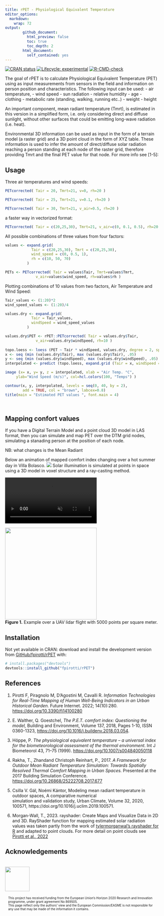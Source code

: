 ```yaml
---
title: rPET - Physiological Equivalent Temperature
editor_options: 
  markdown: 
    wrap: 72
output: 
        github_document: 
          html_preview: false
          toc: true
          toc_depth: 2
        html_document: 
          self_contained: yes
---
```


<!-- README.md is generated from README.Rmd. Please edit that file -->

<!-- badges: start -->

[![CRAN
status](https://www.r-pkg.org/badges/version/rPET)](https://CRAN.R-project.org/package=rPET)
[![Lifecycle:
experimental](https://img.shields.io/badge/lifecycle-experimental-orange.svg)](https://lifecycle.r-lib.org/articles/stages.html#experimental)
[![R-CMD-check](https://github.com/fpirotti/rPET/workflows/R-CMD-check/badge.svg)](https://github.com/fpirotti/rPET/actions)

<!-- badges: end -->

The goal of rPET is to calculate Physiological Equivalent Temperature
(PET) using as input measurements from sensors in the field and information on 
person position and characteristics. The following input
can be used: 
  - air temperature, 
  - wind speed 
  - sun radiation
  - relative humidity
  - age 
  - clothing 
  - metabolic rate (standing, walking, running etc..)
  - weight
  - height

An important component, mean radiant temperature (Tmrt), is estimated in this 
version  in a simplified form, i.e. only considering direct and diffuse sunlight, 
without other surfaces that could be emitting long-wave radiation (i.e. heat). 

Environmental 3D information can be used as input in the form of a terrain model
(a raster grid) and a 3D point cloud in the form of XYZ table. These information
is used to infer the amount of direct/diffuse solar radiation reaching a person
standing at each node of the raster grid, therefore providing Tmrt and the final
PET value for that node. For more info see [1-5]:

## Usage

Three air temperatures and wind speeds:

```r
PETcorrected( Tair = 20, Tmrt=21, v=0, rh=20 )

PETcorrected( Tair = 25, Tmrt=21, v=0.1, rh=20 )

PETcorrected( Tair = 30, Tmrt=21, v_air=0.5, rh=20 )

```

a faster way in vectorized format:

```r
PETcorrected( Tair = c(20,25,30), Tmrt=21, v_air=c(0, 0.1, 0.5), rh=20 )
```

All possible combinations of three values from four factors:

```r

values <- expand.grid(
            Tair = c(20,25,30), Tmrt = c(20,25,30),
            wind_speed = c(0, 0.5, 1),
            rh = c(10, 50, 70)
          )

PETs <- PETcorrected( Tair = values$Tair, Tmrt=values$Tmrt, 
              v_air=values$wind_speed, rh=values$rh )
```

Plotting combinations of 10 values from two factors, Air Temperature and
Wind Speed:

```r
Tair_values <- (1:20)*2
wind_speed_values <- (1:20)/4

values.dry <- expand.grid(
            Tair = Tair_values,  
            windSpeed = wind_speed_values
          )

values.dry$PET <- rPET::PETcorrected( Tair = values.dry$Tair,  
              v_air=values.dry$windSpeed, rh=10 )
 
topo.loess <- loess (PET ~ Tair * windSpeed, values.dry, degree = 2, span = 0.2)
x <- seq (min (values.dry$Tair), max (values.dry$Tair), .05)
y <- seq (min (values.dry$windSpeed), max (values.dry$windSpeed), .05)
interpolated <- predict (topo.loess, expand.grid (Tair = x, windSpeed = y))

image (x= x, y= y, z = interpolated, xlab = "Air Temp. °C", 
     ylab="Wind Speed (m/s)", col=hcl.colors(100, "Temps") )

contour(x, y, interpolated, levels = seq(0, 40, by = 2),
        add = TRUE, col = "brown", labcex=0.8)
title(main = "Estimated PET values ", font.main = 4)




```

## Mapping confort values

If you have a Digital Terrain Model and a point cloud 3D model in LAS
format, then you can simulate and map PET over the DTM grid nodes,
simulating a stanading person at the position of each node.

NB: what changes is the Mean Radiant

<label>Below an animation of mapped comfort index changing over a hot
summer day in Villa Bolasco.
<img src="man/figures/gif_filePMV.gif"/> Solar illumination is simulated
at points in space using a 3D model in voxel structure and a ray-casting
method.

<video src="https://user-images.githubusercontent.com/1391292/181439231-4d9c09ff-c552-499a-8d95-6ea988079e55.mp4" data-canonical-src="https://user-images.githubusercontent.com/1391292/181439231-4d9c09ff-c552-499a-8d95-6ea988079e55.mp4?width=354&amp;height=488" controls="controls" muted="muted" autoplay style="max-height:640px;">

</video>

<img src="man/figures/readme1.png" style="width:300px; max-width: 400px !important;"/>
<br>**Figure 1.** Example over a UAV lidar flight with 5000 points per
square meter.

## Installation

````{=html}
<!-- **NOT YET AVAILABLE ON CRAN** You can install the released version of
rPET from [CRAN](https://CRAN.R-project.org) with:

``` r
install.packages("rPET")
```
 -->
````

Not yet available in CRAN: download and install the development version
from [GitHub/fpirotti/rPET](https://github.com/fpirotti/rPET) with:

``` r
# install.packages("devtools")
devtools::install_github("fpirotti/rPET")
```

## References

1.  Pirotti F, Piragnolo M, D'Agostini M, Cavalli R. *Information
    Technologies for Real-Time Mapping of Human Well-Being Indicators in
    an Urban Historical Garden.* Future Internet. 2022; 14(10):280.
    <https://doi.org/10.3390/fi14100280>

2.  E. Walther, Q. Goestchel, *The P.E.T. comfort index: Questioning the
    model,* Building and Environment, Volume 137, 2018, Pages 1-10, ISSN
    0360-1323, <https://doi.org/10.1016/j.buildenv.2018.03.054>.

3.  Höppe, P. *The physiological equivalent temperature -- a universal
    index for the biometeorological assessment of the thermal
    environment*. Int J Biometeorol 43, 71--75 (1999).
    <https://doi.org/10.1007/s004840050118>

4.  Rakha, T., Zhandand Christoph Reinhart, P., 2017. *A Framework for
    Outdoor Mean Radiant Temperature Simulation: Towards Spatially
    Resolved Thermal Comfort Mapping in Urban Spaces.* Presented at the
    2017 Building Simulation Conference.
    <https://doi.org/10.26868/25222708.2017.677>
    
5.  Csilla V. Gál, Noémi Kántor,
    Modeling mean radiant temperature in outdoor spaces, A comparative numerical         
    simulation and validation study,
    Urban Climate, Volume 32,
    2020, 100571, https://doi.org/10.1016/j.uclim.2019.100571.

6.  Morgan-Wall, T., 2023. rayshader: Create Maps and Visualize Data in 2D and 3D.
    RayShader function for mapping estimated solar radiation values was
    taken partly from the work of [tylermorganwal's rayshader for
    R](https://github.com/tylermorganwall/rayshader){target="_blank"}
    and adapted to point clouds. For more detail on point clouds see
    [Pirotti et al., 2022](https://doi.org/10.3390/fi14100280)


## Acknowledgements

<div>

::: {style="width: 80px; float:left; height:100px; margin:0px"}
<img src="https://www.varcities.eu/wp-content/uploads/2020/11/eu-flag.jpg" width="80" style="margin-top:5px !important;"/>
:::

::: {style="width: *; float:left; height:100px; font-size:10px; margin:5px; padding-left: 5px;"}
This project has received funding from the European Union's Horizon 2020
Research and Innovation programme, under grant agreement No 869505.
<br>This page reflect only the authors' view and the European
Commission/EASME is not responsible for any use that may be made of the
information it contains.
:::

</div>
